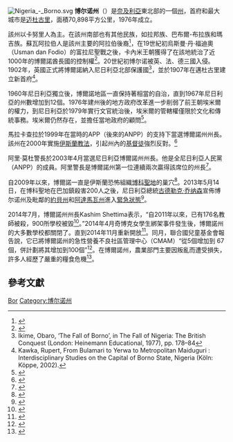 [[File:Nigeria_-_Borno.svg|thumb]]
'''博尔诺州'''（{{lang-en|'''Borno State'''}}）是[[奈及利亞|奈及利亞]]東北部的一個[[州|州]]，首府和最大城市是[[迈杜古里|迈杜古里]]，面積70,898平方公里，1976年成立。

該州以卡努里人為主。在該州南部也有其他民族，如拉邦族、巴布爾-布拉族和瑪吉族。蘇瓦阿拉伯人是該州主要的阿拉伯後裔<ref>{{cite book|title=The SAGE Encyclopedia of African Cultural Heritage in North America|author1=Scheinfeldt, L.B. |author2=Soi, S. |author3= Tischkoff, S.A. |date=2010|page=96}}</ref>，在19世紀初烏斯曼·丹·福迪奧（Usman dan Fodio）的富拉尼聖戰之後，卡內米王朝獲得了在該地統治了近1000年的博爾諾酋長國的控制權<ref>{{cite web |title=Borno's 127-Year-Old Fort |url=https://folio.ng/bornos-127-year-old-fort/ |website=Folio Nigeria |access-date=17 August 2020 |archive-date=2021-01-27 |archive-url=https://web.archive.org/web/20210127060224/https://folio.ng/bornos-127-year-old-fort/ |dead-url=no }}</ref>。20世紀初博尔诺被英、法、德三國入侵。1902年，英國正式將博爾諾納入尼日利亞北部保護國<ref>Ikime, Obaro, ‘The Fall of Borno’, in The Fall of Nigeria: The British Conquest (London: Heinemann Educational, 1977), pp. 178–84</ref>，並於1907年在邁杜古里建立新首府<ref>Kawka, Rupert, From Bulamari to Yerwa to Metropolitan Maiduguri : Interdisciplinary Studies on the Capital of Borno State, Nigeria (Köln: Köppe, 2002).</ref>。

1960年尼日利亞獨立後，博爾諾地區一直保持著相當的自治，直到1967年尼日利亞的州數增加到12個。1976年建州後的地方政府改革進一步削弱了前王朝埃米爾的權力，到尼日利亞於1979年實行文官統治後，埃米爾的管轄權僅限於文化和傳統事務。埃米爾仍然存在，並擔任當地政府的顧問<ref>{{cite web |url=http://nggovernorsforum.org/index.php?option=com_content&task=view&id=37&Itemid= |title=Governor Ali Modu Sheriff of Borno State |publisher=Nigeria Governors Forum |access-date=13 September 2009 |url-status=yes |archive-url=https://web.archive.org/web/20110823064237/http://nggovernorsforum.org/index.php?option=com_content&task=view&id=37&Itemid= |archive-date=2011-08-23 }}</ref>。

馬拉卡查拉於1999年在當時的APP（後來的ANPP）的支持下當選博爾諾州州長。該州在2000年實施[[伊斯蘭教法|伊斯蘭教法]]，引起州內的[[基督徒|基督徒]]強烈反對。<ref>{{cite news |url=http://news.bbc.co.uk/2/hi/africa/887355.stm |title=Nigeria's Borno state adopts Sharia |date=2000年8月19日 |publisher=BBC News |accessdate=2013年9月29日 |archive-date=2014年2月17日 |archive-url=https://web.archive.org/web/20140217180005/http://news.bbc.co.uk/2/hi/africa/887355.stm |dead-url=no }}</ref>

阿里·莫杜警長於2003年4月當選尼日利亞博爾諾州州長。他是全尼日利亞人民黨（ANPP）的成員。阿里警長是博爾諾州第一位連續兩次贏得該席位的州長<ref>{{cite news|title=Nigeria: State of Emergency Declared|url=https://www.nytimes.com/2013/05/15/world/africa/nigeria-state-of-emergency-declared.html|access-date=6 June 2013|newspaper=[[The_New_York_Times|The New York Times]]|date=14 May 2013|archive-date=2021-02-06|archive-url=https://web.archive.org/web/20210206032840/https://www.nytimes.com/2013/05/15/world/africa/nigeria-state-of-emergency-declared.html|dead-url=no}}</ref>。

自2009年以來，博爾諾一直是伊斯蘭恐怖組織[[博科聖地|博科聖地]]的巢穴<ref>{{cite news|title=Army crackdown on Nigeria's Islamist militants|url=https://www.bbc.co.uk/news/world-africa-22572166|access-date=6 June 2013|newspaper=[[BBC_News|BBC News]]|date=17 May 2013|archive-date=2013-09-25|archive-url=https://web.archive.org/web/20130925162459/http://www.bbc.co.uk/news/world-africa-22572166|dead-url=no}}</ref>。2013年5月14日，在博科聖地在巴加鎮殺害200人之後，尼日利亞總統[[古德勒克·乔纳森|古德勒克·乔纳森]]宣佈博尔诺州及毗鄰的[[約貝州|約貝州]]和[[阿達馬瓦州|阿達馬瓦州]]進入[[緊急狀態|緊急狀態]]<ref>{{cite news|url=http://www.bbc.co.uk/zhongwen/simp/world/2013/05/130514_nigeria_emergency.shtml |title=尼日利亚东北部三州进入紧急状态|publisher=BBC中文網|date=2013年5月14日}}</ref>。

2014年7月，博爾諾州州長Kashim Shettima表示，“自2011年以來，已有176名教師被殺，900所學校被毀<ref name="audujune26">{{Cite web|title=Nigeria: Shettima Orders Investigation Into Mass Abduction of Women|work=allAfrica.com|access-date=1 July 2014|date=26 June 2014|url=http://allafrica.com/stories/201406260497.html|archive-date=2015-09-29|archive-url=https://web.archive.org/web/20150929070502/http://allafrica.com/stories/201406260497.html|dead-url=no}}</ref>。”2014年4月奇博克女學生綁架事件發生後，博爾諾州的大多數學校都關閉了。直到2014年11月重新開放<ref>{{cite news|author=Michael Olugbode.|url=http://allafrica.com/stories/201408271491.html|title=Nigeria: Borno Public Schools to Reopen Soon|publisher=allAfrica.com|date=27 August 2014|accessdate=2021-08-09|archive-date=2016-03-04|archive-url=https://web.archive.org/web/20160304054555/http://allafrica.com/stories/201408271491.html|dead-url=no}}</ref>。同月，聯合國兒童基金會報告說，它已將博爾諾州的急性營養不良社區管理中心（CMAM）“從5個增加到 67 個，併計劃將其增加到100個”<ref>{{cite news|url= http://www.unicef.org/nigeria/NG_Humanitarian_Update_on_the_North_East.pdf|title= Nigeria: Humanitarian Update on the North East Nigeria|publisher= unicef.org|date= November 2014|accessdate= 2021-08-09|archive-date= 2017-10-10|archive-url= https://web.archive.org/web/20171010095250/https://www.unicef.org/nigeria/NG_Humanitarian_Update_on_the_North_East.pdf|dead-url= no}}</ref>。在博爾諾州，農業部門主要因叛亂而遭受損失，許多人經歷了嚴重的糧食危機<ref>{{cite news|url=http://www.actionagainsthunger.org/countries/africa/|publisher=Actionagainsthunger, n.d. Web|title=“Action Against Hunger Logo.” Nigeria|date=2016-05-03|accessdate=2021-08-09|archive-date=2015-03-30|archive-url=https://web.archive.org/web/20150330075333/http://www.actionagainsthunger.org/countries/africa|dead-url=no}}</ref>。

==參考文獻==
{{Reflist}}

{{博尔诺州}}
{{尼日利亚州}}

[[Category:尼日利亚行政区划|Bor]]
[[Category:博尔诺州|Category:博尔诺州]]
